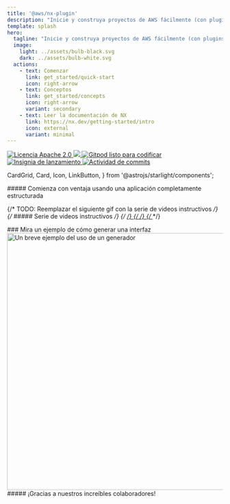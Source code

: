 ```yaml
---
title: '@aws/nx-plugin'
description: "Inicie y construya proyectos de AWS fácilmente (con plugins de NX)"
template: splash
hero:
  tagline: "Inicie y construya proyectos de AWS fácilmente (con plugins de NX)"
  image:
    light: ../assets/bulb-black.svg
    dark: ../assets/bulb-white.svg
  actions:
    - text: Comenzar
      link: get_started/quick-start
      icon: right-arrow
    - text: Conceptos
      link: get_started/concepts
      icon: right-arrow
      variant: secondary
    - text: Leer la documentación de NX
      link: https://nx.dev/getting-started/intro
      icon: external
      variant: minimal
---
```




<p class="badges">
  <a href="https://opensource.org/licenses/Apache-2.0">
    <img
      src="https://img.shields.io/badge/License-Apache%202.0-yellowgreen.svg"
      alt="Licencia Apache 2.0"
    />
  </a>
  <a href="https://codecov.io/gh/awslabs/nx-plugin-for-aws">
    <img src="https://codecov.io/gh/awslabs/nx-plugin-for-aws/graph/badge.svg?token=X27pgFfxuQ" />
  </a>
  <a href="https://gitpod.io/new/?workspaceClass=g1-large#https://github.com/awslabs/nx-plugin-for-aws">
    <img
      src="https://img.shields.io/badge/Gitpod-ready--to--code-blue?logo=gitpod"
      alt="Gitpod listo para codificar"
    />
  </a>
  <a href="https://github.com/awslabs/nx-plugin-for-aws/actions/workflows/ci.yml">
    <img
      src="https://github.com/awslabs/nx-plugin-for-aws/actions/workflows/ci.yml/badge.svg"
      alt="Insignia de lanzamiento"
    />
  </a>
  <a href="https://github.com/awslabs/nx-plugin-for-aws/commits/main">
    <img
      src="https://img.shields.io/github/commit-activity/w/awslabs/nx-plugin-for-aws"
      alt="Actividad de commits"
    />
  </a>
</p>

  CardGrid,
  Card,
  Icon,
  LinkButton,
} from '@astrojs/starlight/components';

<div class='container three-column grid-icons'>
##### Comienza con ventaja usando una aplicación completamente estructurada

<CardGrid className="foo">
  <Card title="Añade componentes a tu proyecto">
    <Icon name="puzzle" size="100px"/>
  </Card>
  <Card title="Comparte código y colabora sin esfuerzo">
    <Icon name="seti:bicep" size="100px"/>
  </Card>
  <Card title="Personaliza tus proyectos a tu manera">
    <Icon name="seti:config" size="100px"/>
  </Card>
</CardGrid>
</div>

<div class='container'>

{/* TODO: Reemplazar el siguiente gif con la serie de videos instructivos */}
{/* ##### Serie de videos instructivos */}
{/* <a href="/videos/course/overview"> */}
{/* <VideoPlayer link="https://www.youtube.com/watch?v=5u0Ds7wzUeI" /> */}
{/* </a> */}

<div style={{ width: '100%' }}>
  ### Mira un ejemplo de cómo generar una interfaz
  <Image
    style={{ margin: 'auto' }}
    src={websiteGeneratorGif}
    alt="Un breve ejemplo del uso de un generador"
    width="800"
    height="600"
  />
</div>

</div>

<div class="container">
  ##### ¡Gracias a nuestros increíbles colaboradores!
  <ContributorList githubRepo="awslabs/nx-plugin-for-aws" />
</div>